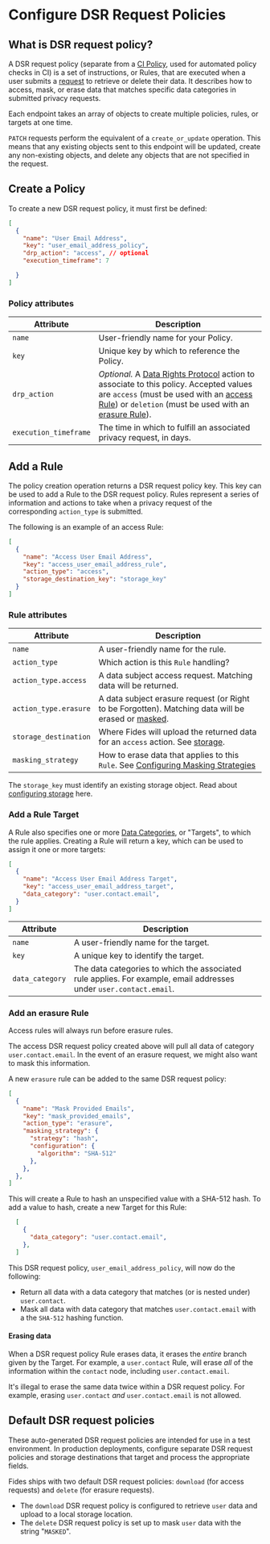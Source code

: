 
# Configure DSR Request Policies
## What is DSR request policy?

A DSR request policy (separate from a [CI Policy](/dev-docs/cli/check), used for automated policy checks in CI) is a set of instructions, or Rules, that are executed when a user submits a [request](/dev-docs/configuration/privacy-requests/overview) to retrieve or delete their data. It describes how to access, mask, or erase data that matches specific data categories in submitted privacy requests.

Each endpoint takes an array of objects to create multiple policies, rules, or targets at one time.

<Callout>`PATCH` requests perform the equivalent of a `create_or_update` operation. This means that any existing objects sent to this endpoint will be updated, create any non-existing objects, and delete any objects that are not specified in the request.</Callout>
## Create a Policy

To create a new DSR request policy, it must first be defined:

```json filename="PATCH /api/v1/policy"
[
  {
    "name": "User Email Address",
    "key": "user_email_address_policy",
    "drp_action": "access", // optional
    "execution_timeframe": 7

  }
]
```
### Policy attributes
| Attribute | Description |
|---|---|
| `name` | User-friendly name for your Policy. |
| `key` | Unique key by which to reference the Policy. |
| `drp_action` | *Optional.* A [Data Rights Protocol](/dev-docs/configuration/privacy-requests/data-rights-protocol) action to associate to this policy. Accepted values are `access` (must be used with an [access Rule](#add-a-rule)) or `deletion` (must be used with an [erasure Rule](#add-an-erasure-rule)). |
| `execution_timeframe` | The time in which to fulfill an associated privacy request, in days. |

## Add a Rule
The policy creation operation returns a DSR request policy key. This key can be used to add a Rule to the DSR request policy. Rules represent a series of information and actions to take when a privacy request of the corresponding `action_type` is submitted.

The following is an example of an access Rule:

```json filename="PATCH /api/v1/policy/{policy_key}/rule"
[
  {
    "name": "Access User Email Address",
    "key": "access_user_email_address_rule",
    "action_type": "access",
    "storage_destination_key": "storage_key"
  }
]
```
### Rule attributes
| Attribute | Description |
|---|---|
| `name` | A user-friendly name for the rule.
| `action_type` | Which action is this `Rule` handling?
| `action_type.access` | A data subject access request. Matching data will be returned.
| `action_type.erasure` | A data subject erasure request (or Right to be Forgotten). Matching data will be erased or [masked](/dev-docs/configuration/privacy-requests/masking-strategies).
| `storage_destination` | Where Fides will upload the returned data for an `access` action. See [storage](/dev-docs/configuration/privacy-requests/storage-destinations). |
| `masking_strategy` | How to erase data that applies to this `Rule`. See [Configuring Masking Strategies](/dev-docs/configuration/privacy-requests/masking-strategies) |

<Callout>The `storage_key` must identify an existing storage object. Read about [configuring storage](/dev-docs/configuration/privacy-requests/storage-destinations) here.</Callout>

### Add a Rule Target
A Rule also specifies one or more [Data Categories](https://ethyca.github.io/fideslang/taxonomy/data_categories/), or "Targets", to which the rule applies. Creating a Rule will return a key, which can be used to assign it one or more targets:

```json filename="PATCH /api/v1/policy/{policy_key}/rule/{rule_key}/target"
[
  {
    "name": "Access User Email Address Target",
    "key": "access_user_email_address_target",
    "data_category": "user.contact.email",
  }
]
```

| Attribute | Description |
|---|---|
| `name` | A user-friendly name for the target.
| `key` | A unique key to identify the target.
| `data_category` | The data categories to which the associated rule applies. For example, email addresses under `user.contact.email`. |

### Add an erasure Rule
<Callout>Access rules will always run before erasure rules.</Callout>

The access DSR request policy created above will pull all data of category `user.contact.email`. In the event of an erasure request, we might also want to mask this information. 

A new `erasure` rule can be added to the same DSR request policy: 

```json filename="PATCH /api/v1/policy/{policy_key}/rule"
[
  {
    "name": "Mask Provided Emails",
    "key": "mask_provided_emails",
    "action_type": "erasure",
    "masking_strategy": {
      "strategy": "hash",
      "configuration": {
        "algorithm": "SHA-512"
      },
    },
  },
]
```
This will create a Rule to hash an unspecified value with a SHA-512 hash. To add a value to hash, create a new Target for this Rule:

```json filename="PATCH /api/v1/policy/{policy_key}/rule/{rule_key}"
  [
    {
      "data_category": "user.contact.email",
    },
  ]
```

This DSR request policy, `user_email_address_policy`, will now do the following:
- Return all data with a data category that matches (or is nested under) `user.contact`.
- Mask all data with data category that matches `user.contact.email` with a the `SHA-512` hashing function.

#### Erasing data
When a DSR request policy Rule erases data, it erases the _entire_ branch given by the Target. For example, a `user.contact` Rule, will erase _all_ of the information within the `contact` node, including `user.contact.email`.

It's illegal to erase the same data twice within a DSR request policy. For example, erasing `user.contact` _and_ `user.contact.email` is not allowed.

## Default DSR request policies
<Callout>These auto-generated DSR request policies are intended for use in a test environment. In production deployments, configure separate DSR request policies and storage destinations that target and process the appropriate fields.</Callout>

Fides ships with two default DSR request policies: `download` (for access requests) and `delete` (for erasure requests).  

* The `download` DSR request policy is configured to retrieve `user` data and upload to a local storage location.
* The `delete` DSR request policy is set up to mask `user` data with the string "`MASKED`".  